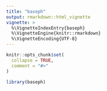 ```yaml
---
title: "baseph"
output: rmarkdown::html_vignette
vignette: >
  %\VignetteIndexEntry{baseph}
  %\VignetteEngine{knitr::rmarkdown}
  %\VignetteEncoding{UTF-8}
---
```


```r
knitr::opts_chunk$set(
  collapse = TRUE,
  comment = "#>"
)
```

```r
library(baseph)
```
